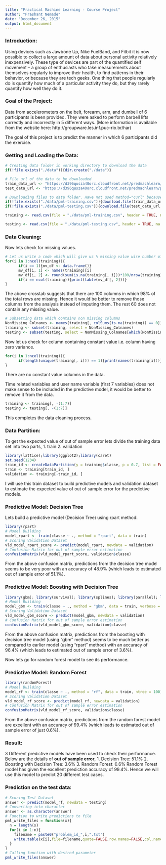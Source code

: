 ```yaml
---
title: "Practical Machine Learning - Course Project"
author: "Prashant Nemade"
date: "December 26, 2015"
output: html_document
---
```


### Introduction:
Using devices such as Jawbone Up, Nike FuelBand, and Fitbit it is now possible to collect a large amount of data about personal activity relatively inexpensively. These type of devices are part of the quantified self movement – a group of enthusiasts who take measurements about themselves regularly to improve their health, to find patterns in their behavior, or because they are tech geeks. One thing that people regularly do is quantify how much of a particular activity they do, but they rarely quantify how well they do it. 

### Goal of the Project:
Data from accelerometers on the belt, forearm, arm, and dumbell of 6 participants is been provided. They were asked to perform barbell lifts correctly and incorrectly in 5 different ways. (More information is available from the website here: http://groupware.les.inf.puc-rio.br/har)

The goal of this project is to predict the manner in which 6 participants did the exercise. 

### Getting and Loading the Data:

```r
# Creating data folder in working directory to download the data
if(!file.exists("./data")){dir.create("./data")}

# File url of the data to be downloaded
train_data_url <- "https://d396qusza40orc.cloudfront.net/predmachlearn/pml-training.csv"
test_data_url <- "https://d396qusza40orc.cloudfront.net/predmachlearn/pml-testing.csv"

# Downloading files to data folder. Have not used method="curl" because i am using windows operating system.
if(!file.exists("./data/pml-training.csv")){download.file(train_data_url,destfile="./data/pml-training.csv")}
if(!file.exists("./data/pml-testing.csv")){download.file(test_data_url,destfile="./data/pml-testing.csv")}

training <- read.csv(file = "./data/pml-training.csv", header = TRUE, na.strings = c("NA", ""))

testing <- read.csv(file = "./data/pml-testing.csv", header = TRUE, na.strings = c("NA", ""))

```
### Data Cleaning:
Now lets check for missing values.
```r
# Let us write a code which will give us % missing value wise number of columns.
for(i in 1:ncol(training)){
      if(i == 1){mv_df <- data.frame()}
      mv_df[i, 1] <- names(training)[i]
      mv_df[i, 2] <- round(sum(is.na(training[, i]))*100/nrow(training), 0)
      if(i == ncol(training)){print(table(mv_df[, 2]))}
}
```
The above crosstab suggests that there are 100 columns in which 98% of the total rows are missing. Hence it would be better to remove those columns from the analysis instead of imputing them. The rest 60 does not contain any missing value.
```r
# Subsetting data which contains non missing columns
NonMissing_Colnames <- names(training[, colSums(is.na(training)) == 0])
training <- subset(training, select = NonMissing_Colnames)
testing <- subset(testing, select = NonMissing_Colnames[which(NonMissing_Colnames != "classe")])
```
Now let us check for column containing constant value i.e. column having zero variance.
``` r
for(i in 1:ncol(training)){
      if(length(unique(training[, i])) == 1){print(names(training[i]))}
}
```
There are no constant value columns in the data.

Time related variables and user name variable (first 7 variables) does not make sense to be included in the predictive model, it would be better to remove it from the data.
```r
training <- training[, -(1:7)]
testing <- testing[, -(1:7)]
```
This completes the data cleaning process.

### Data Partition:
To get the expected value of out of sample error lets divide the training data set into two parts, 1. train 2. validation
``` r
library(lattice);library(ggplot2);library(caret)
set.seed(1234)
train_id <- createDataPartition(y = training$classe, p = 0.7, list = FALSE)
train <- training[train_id, ]
validation <- training[-train_id, ]
```
I will use this train dataset to build predictive models and  validation dataset to estimate the expected value of out of sample error for the predictive models.

### Predictive Model: Decision Tree
Lets build a predictive model (Decision Tree) using rpart method.  
```r
library(rpart)
# Model Building
model_rpart <- train(classe ~ ., method = "rpart", data = train)
# Scoring Validation Dataset
vld_model_rpart_score <- predict(model_rpart, newdata = validation)
# Confusion Matrix for out of sample error estimation
confusionMatrix(vld_model_rpart_score, validation$classe)
```
From the above confusion matrix, predictions from the decision tree model seems to be very poor with an accuracy of 48.9% (which leads to estimated out of sample error of 51.1%).

### Predictive Model: Boosting with Decision Tree
```r
library(gbm); library(survival); library(splines); library(parallel); library(plyr)
# Model Building
model_gbm <- train(classe ~ ., method = "gbm", data = train, verbose = FALSE)
# Scoring Validation Dataset
vld_model_gbm_score <- predict(model_gbm, newdata = validation)
# Confusion Matrix for out of sample error estimation
confusionMatrix(vld_model_gbm_score, validation$classe)
```
From the above confusion matrix, predictions from the boosting with decision tree model (using "gbm" method) seems to be much better as compared to earlier model (using "rpart" method) with an accuracy of 96.4% (which leads to estimated out of sample error of 3.6%).

Now lets go for random forest model to see its performance.

### Predictive Model: Random Forest
```r
library(randomForest)
# Model Building
model_rf <- train(classe ~ ., method = "rf", data = train, ntree = 100)
# Scoring Validation Dataset
vld_model_rf_score <- predict(model_rf, newdata = validation)
# Confusion Matrix for out of sample error estimation
confusionMatrix(vld_model_rf_score, validation$classe)

```
From the above confusion matrix, predictions from the random forest model are excellent with an accuracy of 99.4% (which leads to estimated out of sample error of just 0.6%).

### Result:
3 Different predictive models have been used to check their performance. Below are the details of **out of sample error**,
1. Decision Tree: 51.1%
2. Boosting with Decision Tree: 3.6%
3. Random Forest: 0.6%
Random Forest model has given the excellent prediction accuracy of 99.4%. Hence we will use this model to predict 20 different test cases.

### Prediction on the test data:
```r
# Scoring Test Dataset
answer <- predict(model_rf, newdata = testing)
# Converting into character
answer <- as.character(answer)
# Function to write predictions to file
pml_write_files = function(x){
  n = length(x)
  for(i in 1:n){
    filename = paste0("problem_id_",i,".txt")
    write.table(x[i],file=filename,quote=FALSE,row.names=FALSE,col.names=FALSE)
  }
}
# Calling function with desired parameter
pml_write_files(answer)
```
